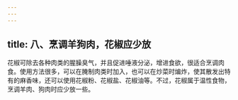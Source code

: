```yaml
---
---
---
```

title: 八、烹调羊狗肉，花椒应少放
---




花椒可除去各种肉类的腥臊臭气，并且促进唾液分泌，增进食欲，很适合烹调肉食。使用方法很多，可以在腌制肉类时加入，也可以在炒菜时煸炸，使其散发出特有的麻香味，还可以使用花椒粉、花椒盐、花椒油等。不过，花椒属于温性食物，烹调羊肉、狗肉时应少放一些。